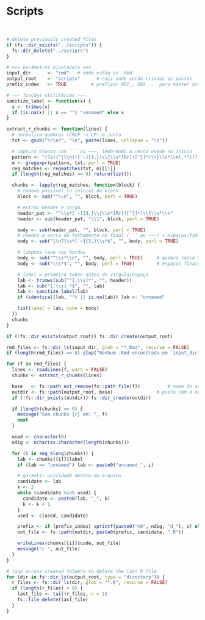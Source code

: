 # **Scripts** {#scripts .unnumbered .unlisted}

<br>

```r
# delete previously created files
if (fs::dir_exists("../scripts")) {
  fs::dir_delete("../scripts")
}

# === parâmetros ajustáveis ===
input_dir      <- "rmd"   # onde estão os .Rmd
output_root    <- "scripts"      # raiz onde serão criadas as pastas
prefix_index   <- TRUE         # prefixar 001_, 002_... para manter ordem? (TRUE/FALSE)

# --- funções utilitárias ---
sanitize_label <- function(x) {
  x <- trimws(x)
  if (is.na(x) || x == "") "unnamed" else x
}

extract_r_chunks <- function(lines) {
  # normaliza quebras (CRLF -> LF) e junta
  txt <- gsub("\r\n?", "\n", paste(lines, collapse = "\n"))

  # captura blocos com ``` ou ~~~, lembrando a cerca usada no início
  pattern <- "(?s)(^|\\n)([`~]{3,})\\{\\s*[Rr]([^}]*)\\}\\s*\\n(.*?)(?:\\n\\2\\s*(?=\\n|$))"
  m <- gregexpr(pattern, txt, perl = TRUE)
  reg_matches <- regmatches(txt, m)[[1]]
  if (length(reg_matches) == 0) return(list())

  chunks <- lapply(reg_matches, function(block) {
    # remove possível \n inicial do bloco
    block <- sub("^\\n", "", block, perl = TRUE)

    # extrai header e corpo
    header_pat <- "^\\s*[`~]{3,}\\{\\s*[Rr]([^}]*)\\}\\s*\\n"
    header <- sub(header_pat, "\\1", block, perl = TRUE)

    body <- sub(header_pat, "", block, perl = TRUE)
    # remove a cerca de fechamento no final (``` ou ~~~) + espaços/fim de arquivo
    body <- sub("\\n?\\s*[`~]{3,}\\s*$", "", body, perl = TRUE)

    # limpeza leve nas bordas
    body <- sub("^\\s*\\n", "", body, perl = TRUE)     # quebra vazia no topo
    body <- sub("\\s*$", "", body, perl = TRUE)        # espaços finais

    # label = primeiro token antes de vírgula/espaço
    lab <- trimws(sub("^[,\\s]*", "", header))
    lab <- sub("[,\\s].*$", "", lab)
    lab <- sanitize_label(lab)
    if (identical(lab, "") || is.na(lab)) lab <- "unnamed"

    list(label = lab, code = body)
  })
  chunks
}

if (!fs::dir_exists(output_root)) fs::dir_create(output_root)

rmd_files <- fs::dir_ls(input_dir, glob = "*.Rmd", recurse = FALSE)
if (length(rmd_files) == 0) stop("Nenhum .Rmd encontrado em `input_dir`.")

for (f in rmd_files) {
  lines <- readLines(f, warn = FALSE)
  chunks <- extract_r_chunks(lines)

  base   <- fs::path_ext_remove(fs::path_file(f))          # nome do arquivo sem extensão
  outdir <- fs::path(output_root, base)                # pasta com o nome do .Rmd
  if (!fs::dir_exists(outdir)) fs::dir_create(outdir)

  if (length(chunks) == 0) {
    message("Sem chunks {r} em: ", f)
    next
  }

  used <- character(0)
  ndig <- nchar(as.character(length(chunks)))

  for (i in seq_along(chunks)) {
    lab <- chunks[[i]]$label
    if (lab == "unnamed") lab <- paste0("unnamed_", i)

    # garantir unicidade dentro do arquivo
    candidate <- lab
    k <- 2
    while (candidate %in% used) {
      candidate <- paste0(lab, "_", k)
      k <- k + 1
    }
    used <- c(used, candidate)

    prefix <- if (prefix_index) sprintf(paste0("%0", ndig, "d_"), i) else ""
    out_file <- fs::path(outdir, paste0(prefix, candidate, ".R"))

    writeLines(chunks[[i]]$code, out_file)
    message("✓ ", out_file)
  }
}

# loop across created folders to delete the last R file
for (dir in fs::dir_ls(output_root, type = "directory")) {
  r_files <- fs::dir_ls(dir, glob = "*.R", recurse = FALSE)
  if (length(r_files) > 0) {
    last_file <- tail(r_files, n = 1)
    fs::file_delete(last_file)
  }
}
```
